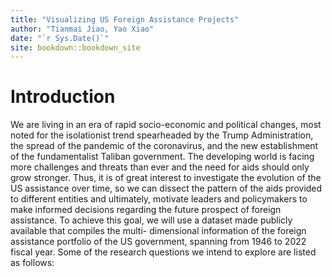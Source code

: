 ```yaml
--- 
title: "Visualizing US Foreign Assistance Projects"
author: "Tianmai Jiao, Yao Xiao"
date: "`r Sys.Date()`"
site: bookdown::bookdown_site
---
```


# Introduction

We are living in an era of rapid socio-economic and political changes, most noted for the isolationist trend spearheaded by the Trump Administration, the spread of the pandemic of the coronavirus, and the new establishment of the fundamentalist Taliban government. The developing world is facing more challenges and threats than ever and the need for aids should only grow stronger. Thus, it is of great interest to investigate the evolution of the US assistance over time, so we can dissect the pattern of the aids provided to different entities and ultimately, motivate leaders and policymakers to make informed decisions regarding the future prospect of foreign assistance. To achieve this goal, we will use a dataset made publicly available that compiles the multi- dimensional information of the foreign assistance portfolio of the US government, spanning from 1946 to 2022 fiscal year. Some of the research questions we intend to explore are listed as follows:
